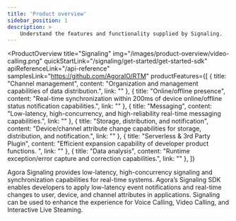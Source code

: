 ```yaml
---
title: 'Product overview'
sidebar_position: 1
description: >
    Understand the features and functionality supplied by Signaling.
---
```



<ProductOverview
  title="Signaling"
  img="/images/product-overview/video-calling.png"
  quickStartLink="/signaling/get-started/get-started-sdk"
  apiReferenceLink="/api-reference"
  samplesLink="https://github.com/AgoraIO/RTM"
  productFeatures={[
    {
      title: "Channel management",
      content: "Organization and management capabilities of data distribution.",
      link: ""
    },
    {
      title: "Online/offline presence",
      content: "Real-time synchronization within 200ms of device online/offline status notification capabilities.",
      link: ""
    },
    {
      title: "Messaging",
      content: "Low-latency, high-concurrency, and high-reliability real-time messaging capabilities.",
      link: ""
    },
    {
      title: "Storage, distribution, and notification",
      content: "Device/channel attribute change capabilities for storage, distribution, and notification.",
      link: ""
    },
    {
      title: "Serverless & 3rd Party Plugin",
      content: "Efficient expansion capability of developer product functions. ",
      link: ""
    },
    {
      title: "Data analysis",
      content: "Runtime exception/error capture and correction capabilities.",
      link: ""
    },
  ]}

>

Agora Signaling provides low-latency, high-concurrency signaling and synchronization capabilities for real-time systems. Agora’s Signaling SDK enables developers to apply low-latency event notifications and real-time changes to user, device, and channel attributes in applications. Signaling can be used to enhance the experience for Voice Calling, Video Calling, and Interactive Live Steaming.



</ProductOverview>